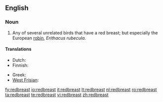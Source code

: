 ==English==

===Noun===
{{en-noun}}

# Any of several unrelated birds that have a red breast; but especially the European [[robin]], ''Erithacus rubecula''.

====Translations====
{{trans-top|''Erithacus rubecula''}}
* Dutch: {{t+|nl|roodborstje|n}}
* Finnish: {{t+|fi|punarinta}}
{{trans-mid}}
* Greek: {{t+|el|κοκκινολαίμης|m|tr=kokkinolémis|sc=Grek}}
* [[West Frisian]]: {{t+|fy|readboarstke|n|xs=West Frisian}}
{{trans-bottom}}

[[fy:redbreast]]
[[io:redbreast]]
[[it:redbreast]]
[[lt:redbreast]]
[[nl:redbreast]]
[[ro:redbreast]]
[[ta:redbreast]]
[[te:redbreast]]
[[vi:redbreast]]
[[zh:redbreast]]
